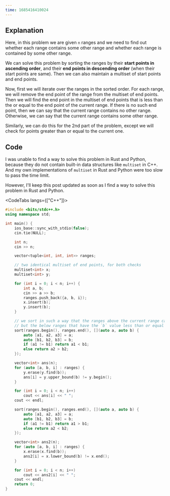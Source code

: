 ---
time: 1685416410024
---

## Explanation

Here, in this problem we are given `n` ranges and we need to find out whether each range contains some other range and whether each range is contained by some other range.

We can solve this problem by sorting the ranges by their **start points in ascending order**, and their **end points in descending order** (when their start points are same). Then we can also maintain a multiset of start points and end points.

Now, first we will iterate over the ranges in the sorted order. For each range, we will remove the end point of the range from the multiset of end points. Then we will find the end point in the multiset of end points that is less than the or equal to the end point of the current range. If there is no such end point, then we can say that the current range contains no other range. Otherwise, we can say that the current range contains some other range.

Similarly, we can do this for the 2nd part of the problem, except we will check for points greater than or equal to the current one.

## Code

I was unable to find a way to solve this problem in Rust and Python, because they do not contain built-in data structures like `multiset` in C++. And my own implementations of `multiset` in Rust and Python were too slow to pass the time limit.

However, I'll keep this post updated as soon as I find a way to solve this problem in Rust and Python.

<CodeTabs langs={["C++"]}>

```cpp
#include <bits/stdc++.h>
using namespace std;

int main() {
    ios_base::sync_with_stdio(false);
    cin.tie(NULL);

    int n;
    cin >> n;

    vector<tuple<int, int, int>> ranges;

    // two identical multiset of end points, for both checks
    multiset<int> x;
    multiset<int> y;

    for (int i = 0; i < n; i++) {
        int a, b;
        cin >> a >> b;
        ranges.push_back({a, b, i});
        x.insert(b);
        y.insert(b);
    }

    // we sort in such a way that the ranges above the current range cannot be contained in the current range.
    // but the below ranges that have the `b` value less than or equal to the current range can be contained in the current range.
    sort(ranges.begin(), ranges.end(), [](auto a, auto b) {
        auto [a1, a2, a3] = a;
        auto [b1, b2, b3] = b;
        if (a1 != b1) return a1 < b1;
        else return a2 > b2;
    });

    vector<int> ans(n);
    for (auto [a, b, i] : ranges) {
        y.erase(y.find(b));
        ans[i] = y.upper_bound(b) != y.begin();
    }

    for (int i = 0; i < n; i++)
        cout << ans[i] << " ";
    cout << endl;

    sort(ranges.begin(), ranges.end(), [](auto a, auto b) {
        auto [a1, a2, a3] = a;
        auto [b1, b2, b3] = b;
        if (a1 != b1) return a1 > b1;
        else return a2 < b2;
    });

    vector<int> ans2(n);
    for (auto [a, b, i] : ranges) {
        x.erase(x.find(b));
        ans2[i] = x.lower_bound(b) != x.end();
    }

    for (int i = 0; i < n; i++)
        cout << ans2[i] << " ";
    cout << endl;
    return 0;
}
```

</CodeTabs>
